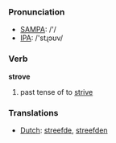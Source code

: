 === Pronunciation ===
*[[w:SAMPA|SAMPA]]: /'/
*[[w:IPA|IPA]]: /'stɻɔʊv/

=== Verb ===

'''strove'''

# past tense of to [[strive]]

=== Translations ===
*[[Dutch]]: [[streefde]], [[streefden]]